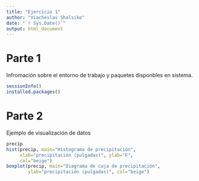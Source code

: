 ---
title: "Ejercicio 1"
author: "Viacheslav Shalsiko"
date: "`r Sys.Date()`"
output: html_document
---

# Parte 1
Infromación sobre el entorno de trabajo y paquetes disponbles en sistema.

```{r}
sessionInfo()
installed.packages()
```

# Parte 2
Ejemplo de visualización de datos

```{r}
precip
hist(precip, main="Histograma de precipitación", 
     xlab="precipitación (pulgadas)", ylab="F",
     col="beige")
boxplot(precip, main="Diagrama de caja de precipitación",
        ylab="precipitación (pulgadas)", col="beige")
```

